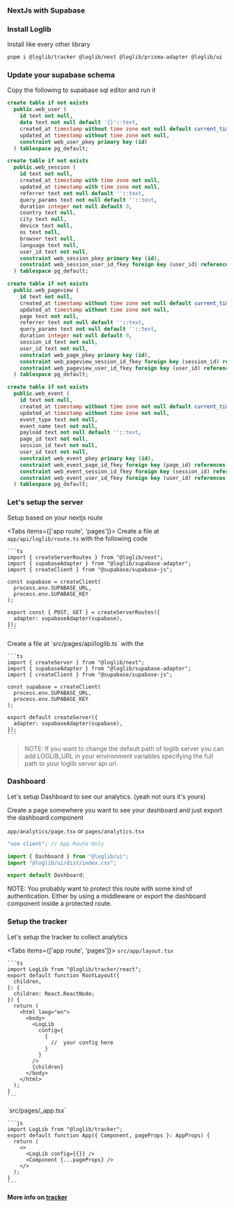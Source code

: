 
### NextJs with Supabase

<Steps>

### Install Loglib

Install like every other library

```bash
pnpm i @loglib/tracker @loglib/next @loglib/prisma-adapter @loglib/ui
```

### Update your supabase schema

Copy the following to supabase sql editor and run it

```sql
create table if not exists
  public.web_user (
    id text not null,
    data text not null default '{}'::text,
    created_at timestamp without time zone not null default current_timestamp,
    updated_at timestamp without time zone not null,
    constraint web_user_pkey primary key (id)
  ) tablespace pg_default;

create table if not exists
  public.web_session (
    id text not null,
    created_at timestamp with time zone not null,
    updated_at timestamp with time zone not null,
    referrer text not null default ''::text,
    query_params text not null default ''::text,
    duration integer not null default 0,
    country text null,
    city text null,
    device text null,
    os text null,
    browser text null,
    language text null,
    user_id text not null,
    constraint web_session_pkey primary key (id),
    constraint web_session_user_id_fkey foreign key (user_id) references web_user (id) on update cascade on delete cascade
  ) tablespace pg_default;

create table if not exists
  public.web_pageview (
    id text not null,
    created_at timestamp without time zone not null default current_timestamp,
    updated_at timestamp without time zone not null,
    page text not null,
    referrer text not null default ''::text,
    query_params text not null default ''::text,
    duration integer not null default 0,
    session_id text not null,
    user_id text not null,
    constraint web_page_pkey primary key (id),
    constraint web_pageview_session_id_fkey foreign key (session_id) references web_session (id) on delete cascade,
    constraint web_pageview_user_id_fkey foreign key (user_id) references web_user (id) on delete cascade
  ) tablespace pg_default;

create table if not exists
  public.web_event (
    id text not null,
    created_at timestamp without time zone not null default current_timestamp,
    updated_at timestamp without time zone not null,
    event_type text not null,
    event_name text not null,
    payload text not null default ''::text,
    page_id text not null,
    session_id text not null,
    user_id text not null,
    constraint web_event_pkey primary key (id),
    constraint web_event_page_id_fkey foreign key (page_id) references web_pageview (id) on update cascade on delete cascade,
    constraint web_event_session_id_fkey foreign key (session_id) references web_session (id) on delete cascade,
    constraint web_event_user_id_fkey foreign key (user_id) references web_user (id) on update cascade on delete cascade
  ) tablespace pg_default;
```

### Let's setup the server

Setup based on your nextjs route

<Tabs items={['app route', 'pages']}>
  <Tab>
    Create a file at `app/api/loglib/route.ts` with the following code

    ```ts
    import { createServerRoutes } from "@loglib/next";
    import { supabaseAdapter } from "@loglib/supabase-adapter";
    import { createClient } from "@supabase/supabase-js";

    const supabase = createClient(
      process.env.SUPABASE_URL,
      process.env.SUPABASE_KEY
    );

    export const { POST, GET } = createServerRoutes({
      adapter: supabaseAdapter(supabase),
    });
    ```

  </Tab>
  <Tab>
    Create a file at `src/pages/api/loglib.ts` with the

    ```ts
    import { createServer } from "@loglib/next";
    import { supabaseAdapter } from "@loglib/supabase-adapter";
    import { createClient } from "@supabase/supabase-js";

    const supabase = createClient(
      process.env.SUPABASE_URL,
      process.env.SUPABASE_KEY
    );

    export default createServer({
      adapter: supabaseAdapter(supabase),
    });
    ```

  </Tab>
</Tabs>

> NOTE: If you want to change the default path of loglib server you can add LOGLIB_URL in your environment variables specifying the full path to your loglib server api url.

### Dashboard

Let's setup Dashboard to see our analytics. (yeah not ours it's yours)

Create a page somewhere you want to see your dashboard and just export the dashboard component

`app/analytics/page.tsx` or `pages/analytics.tsx`

```ts
"use client"; // App Route Only

import { Dashboard } from "@loglib/ui";
import "@loglib/ui/dist/index.css";

export default Dashboard;
```

<Callout>
  NOTE: You probably want to protect this route with some kind of
  authentication. Either by using a middleware or export the dashboard component
  inside a protected route.
</Callout>

### Setup the tracker

Let's setup the tracker to collect analytics

<Tabs items={['app route', 'pages']}>
  <Tab>
    `src/app/layout.tsx`

    ```ts
    import LogLib from "@loglib/tracker/react";
    export default function RootLayout({
      children,
    }: {
      children: React.ReactNode;
    }) {
      return (
        <html lang="en">
          <body>
            <LogLib
              config={
                {
                  //  your config here
                }
              }
            />
            {children}
          </body>
        </html>
      );
    }
    ```

  </Tab>
  <Tab>
    `src/pages/_app.tsx`

    ```js
    import LogLib from "@loglib/tracker";
    export default function App({ Component, pageProps }: AppProps) {
      return (
        <>
          <LogLib config={{}} />
          <Component {...pageProps} />
        </>
      );
    }
    ```

  </Tab>
</Tabs>

</Steps>

**More info on [tracker](/advanced/tracker)**
